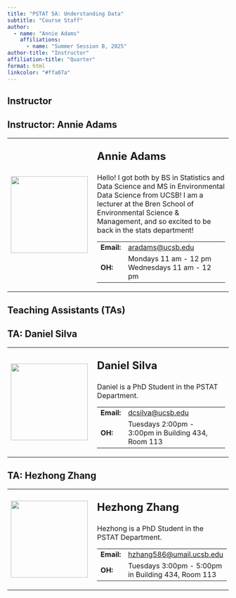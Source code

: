 ```yaml
---
title: "PSTAT 5A: Understanding Data"
subtitle: "Course Staff"
author:
  - name: "Annie Adams"
    affiliations:
      - name: "Summer Session B, 2025"
author-title: "Instructor"
affiliation-title: "Quarter"
format: html
linkcolor: "#ffa07a"
---
```


## Instructor

:::{.callout-note collapse="false"}
## Instructor: Annie Adams
<table>
  <tr>
    <td style = "padding-right: 10pt">
      <img src = "../Images/annie.png" width = 175>
    </td>
    <td>
      <p style = "font-size:24px"><b>Annie Adams</b></p>
      <p>
        Hello! I got both by BS in Statistics and Data Science and MS in Environmental Data Science from UCSB! I am a lecturer at the Bren School of Environmental Science & Management, and so excited to be back in the stats department! 
      </p>
      <table>
        <tr>
          <td><b>Email:</b></td>
          <td><a href = "mailto:aradams@ucsb.edu">aradams@ucsb.edu</a> </td>
        </tr>
        <tr>
          <td><b>OH:</b></td>
          <td>Mondays 11 am - 12 pm <br /> Wednesdays 11 am - 12 pm </td>
        </tr>
      </table>
    </td>
  </tr>
</table>
:::

## Teaching Assistants (TAs)

<!-- TA 1 -->
:::{.callout-note collapse="false"}
## TA: Daniel Silva
<table>
  <tr>
    <td style = "padding-right: 10pt">
      <img src = "../Images/Profiles/placeholder.png" width = 175>
    </td>
    <td>
      <p style = "font-size:24px"><b>Daniel Silva</b></p>
      <p>
        Daniel is a PhD Student in the PSTAT Department.
      </p>
      <table>
        <tr>
          <td><b>Email:</b></td>
          <td><a href="mailto:dcsilva@ucsb.edu">dcsilva@ucsb.edu</a></td>
        </tr>
        <tr>
          <td><b>OH:</b></td>
          <td>Tuesdays 2:00pm - 3:00pm in Building 434, Room 113</td>
        </tr>
      </table>
    </td>
  </tr>
</table>
:::
<!-- TA 2 -->
:::{.callout-note collapse="false"}
## TA: Hezhong Zhang
<table>
  <tr>
    <td style = "padding-right: 10pt">
      <img src = "../Images/Profiles/placeholder.png" width = 175>
    </td>
    <td>
      <p style = "font-size:24px"><b>Hezhong Zhang</b></p>
      <p>
        Hezhong is a PhD Student in the PSTAT Department.
      </p>
      <table>
        <tr>
          <td><b>Email:</b></td>
          <td><a href="mailto:hzhang586@umail.ucsb.edu">hzhang586@umail.ucsb.edu</a></td>
        </tr>
        <tr>
          <td><b>OH:</b></td>
          <td>Tuesdays 3:00pm - 5:00pm in Building 434, Room 113</td>
        </tr>
      </table>
    </td>
  </tr>
</table>
:::

